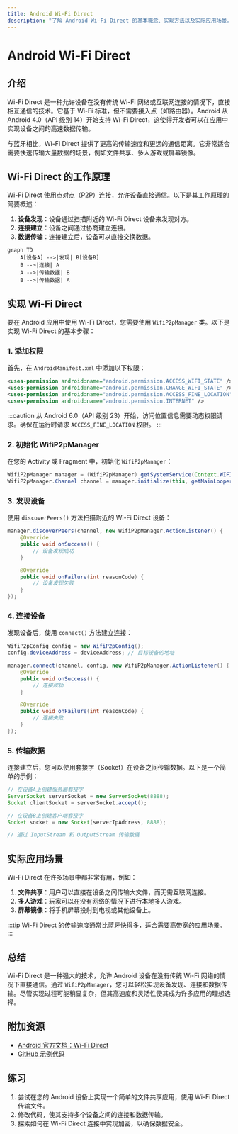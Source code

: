 ```yaml
---
title: Android Wi-Fi Direct
description: "了解 Android Wi-Fi Direct 的基本概念、实现方法以及实际应用场景。本文适合初学者，包含代码示例和详细解释。"
---
```


# Android Wi-Fi Direct

## 介绍

Wi-Fi Direct 是一种允许设备在没有传统 Wi-Fi 网络或互联网连接的情况下，直接相互通信的技术。它基于 Wi-Fi 标准，但不需要接入点（如路由器）。Android 从 Android 4.0（API 级别 14）开始支持 Wi-Fi Direct，这使得开发者可以在应用中实现设备之间的高速数据传输。

与蓝牙相比，Wi-Fi Direct 提供了更高的传输速度和更远的通信距离。它非常适合需要快速传输大量数据的场景，例如文件共享、多人游戏或屏幕镜像。

## Wi-Fi Direct 的工作原理

Wi-Fi Direct 使用点对点（P2P）连接，允许设备直接通信。以下是其工作原理的简要概述：

1. **设备发现**：设备通过扫描附近的 Wi-Fi Direct 设备来发现对方。
2. **连接建立**：设备之间通过协商建立连接。
3. **数据传输**：连接建立后，设备可以直接交换数据。

```mermaid
graph TD
    A[设备A] -->|发现| B[设备B]
    B -->|连接| A
    A -->|传输数据| B
    B -->|传输数据| A
```

## 实现 Wi-Fi Direct

要在 Android 应用中使用 Wi-Fi Direct，您需要使用 `WifiP2pManager` 类。以下是实现 Wi-Fi Direct 的基本步骤：

### 1. 添加权限

首先，在 `AndroidManifest.xml` 中添加以下权限：

```xml
<uses-permission android:name="android.permission.ACCESS_WIFI_STATE" />
<uses-permission android:name="android.permission.CHANGE_WIFI_STATE" />
<uses-permission android:name="android.permission.ACCESS_FINE_LOCATION" />
<uses-permission android:name="android.permission.INTERNET" />
```

:::caution
从 Android 6.0（API 级别 23）开始，访问位置信息需要动态权限请求。确保在运行时请求 `ACCESS_FINE_LOCATION` 权限。
:::

### 2. 初始化 WifiP2pManager

在您的 Activity 或 Fragment 中，初始化 `WifiP2pManager`：

```java
WifiP2pManager manager = (WifiP2pManager) getSystemService(Context.WIFI_P2P_SERVICE);
WifiP2pManager.Channel channel = manager.initialize(this, getMainLooper(), null);
```

### 3. 发现设备

使用 `discoverPeers()` 方法扫描附近的 Wi-Fi Direct 设备：

```java
manager.discoverPeers(channel, new WifiP2pManager.ActionListener() {
    @Override
    public void onSuccess() {
        // 设备发现成功
    }

    @Override
    public void onFailure(int reasonCode) {
        // 设备发现失败
    }
});
```

### 4. 连接设备

发现设备后，使用 `connect()` 方法建立连接：

```java
WifiP2pConfig config = new WifiP2pConfig();
config.deviceAddress = deviceAddress; // 目标设备的地址

manager.connect(channel, config, new WifiP2pManager.ActionListener() {
    @Override
    public void onSuccess() {
        // 连接成功
    }

    @Override
    public void onFailure(int reasonCode) {
        // 连接失败
    }
});
```

### 5. 传输数据

连接建立后，您可以使用套接字（Socket）在设备之间传输数据。以下是一个简单的示例：

```java
// 在设备A上创建服务器套接字
ServerSocket serverSocket = new ServerSocket(8888);
Socket clientSocket = serverSocket.accept();

// 在设备B上创建客户端套接字
Socket socket = new Socket(serverIpAddress, 8888);

// 通过 InputStream 和 OutputStream 传输数据
```

## 实际应用场景

Wi-Fi Direct 在许多场景中都非常有用，例如：

1. **文件共享**：用户可以直接在设备之间传输大文件，而无需互联网连接。
2. **多人游戏**：玩家可以在没有网络的情况下进行本地多人游戏。
3. **屏幕镜像**：将手机屏幕投射到电视或其他设备上。

:::tip
Wi-Fi Direct 的传输速度通常比蓝牙快得多，适合需要高带宽的应用场景。
:::

## 总结

Wi-Fi Direct 是一种强大的技术，允许 Android 设备在没有传统 Wi-Fi 网络的情况下直接通信。通过 `WifiP2pManager`，您可以轻松实现设备发现、连接和数据传输。尽管实现过程可能稍显复杂，但其高速度和灵活性使其成为许多应用的理想选择。

## 附加资源

- [Android 官方文档：Wi-Fi Direct](https://developer.android.com/guide/topics/connectivity/wifip2p)
- [GitHub 示例代码](https://github.com/android/connectivity-samples/tree/main/WifiDirect)

## 练习

1. 尝试在您的 Android 设备上实现一个简单的文件共享应用，使用 Wi-Fi Direct 传输文件。
2. 修改代码，使其支持多个设备之间的连接和数据传输。
3. 探索如何在 Wi-Fi Direct 连接中实现加密，以确保数据安全。
